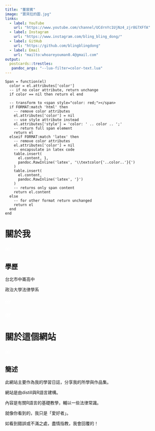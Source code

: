 ```yaml
---
title: "董宸賓"
image: "寶貝拉的圖.jpg"
links:
  - label: YouTube
    url: "https://www.youtube.com/channel/UCdrnYc1UjNz4_zjr8G7XFfA"
  - label: Instagram
    url: "https://www.instagram.com/bling_bling_dong/"
  - label: GitHub
    url: "https://github.com/blingblingdong"
  - label: Email
    url: "mailto:whoareyouman0.4@gmail.com"
output:
  postcards::trestles:
   pandoc_args: "--lua-filter=color-text.lua"
---
```


```cat
Span = function(el)
  color = el.attributes['color']
  -- if no color attribute, return unchange
  if color == nil then return el end
  
  -- transform to <span style="color: red;"></span>
  if FORMAT:match 'html' then
    -- remove color attributes
    el.attributes['color'] = nil
    -- use style attribute instead
    el.attributes['style'] = 'color: ' .. color .. ';'
    -- return full span element
    return el
  elseif FORMAT:match 'latex' then
    -- remove color attributes
    el.attributes['color'] = nil
    -- encapsulate in latex code
    table.insert(
      el.content, 1,
      pandoc.RawInline('latex', '\\textcolor{'..color..'}{')
    )
    table.insert(
      el.content,
      pandoc.RawInline('latex', '}')
    )
    -- returns only span content
    return el.content
  else
    -- for other format return unchanged
    return el
  end
end
```

# 關於我

### fff {style="color:white;"}

## 學歷

台北市中崙高中

政治大學法律學系

### fff {style="color:white;"}

### fff {style="color:white;"}

# 關於這個網站

### fff {style="color:white;"}

## 簡述

此網站主要作為我的學習日誌，分享我的所學與作品集。

網站是由distill與R語言建構。

內容是有關R語言的基礎教學，輔以一些法律常識。

就像你看到的，我只是「愛好者」。

如看到錯誤或不滿之處，盡情指教，我會回覆的！
